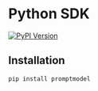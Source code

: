 # Python SDK

<div className="mt-2">
  <a href="https://pypi.org/project/promptmodel" target="_blank">
    <img
      src="https://img.shields.io/pypi/v/promptmodel.svg"
      alt="PyPI Version"
    />
  </a>
</div>

## Installation

```bash
pip install promptmodel
```
